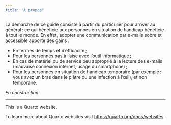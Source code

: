 ```yaml
---
title: "À propos"
---
```


La démarche de ce guide consiste à partir du particulier pour arriver au général : ce qui bénéficie aux personnes en situation de handicap bénéficie à tout le monde. En effet, adopter une communication par e-mails sobre et accessible apporte des gains :  

- En termes de temps et d’efficacité ; 
- Pour les personnes pas à l’aise avec l’outil informatique ; 
- En cas de matériel ou de service peu approprié à la lecture des e-mails (mauvaise connexion internet, usage du smartphone) ; 
- Pour les personnes en situation de handicap temporaire (par exemple : vous avez un bras dans le plâtre ou une infection à l’œil), et non temporaire. 


*En construction*
<!-- histoire démarche origine + personnes -->

---
This is a Quarto website.

To learn more about Quarto websites visit <https://quarto.org/docs/websites>.